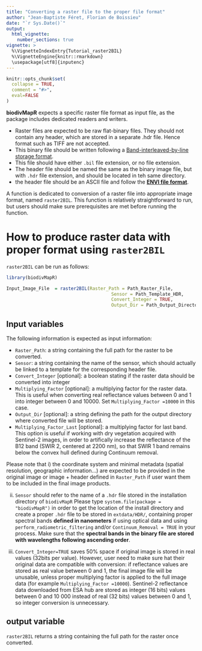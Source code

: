 ```yaml
---
title: "Converting a raster file to the proper file format"
author: "Jean-Baptiste Féret, Florian de Boissieu"
date: "`r Sys.Date()`"
output: 
  html_vignette:
    number_sections: true
vignette: >
  %\VignetteIndexEntry{Tutorial_raster2BIL}
  %\VignetteEngine{knitr::rmarkdown}
  \usepackage[utf8]{inputenc}
---
```


```r
knitr::opts_chunk$set(
  collapse = TRUE,
  comment = "#>",
  eval=FALSE
)
```


__biodivMapR__ expects a specific raster file format as input file, as the package includes dedicated readers and writers. 

* Raster files are expected to be raw flat-binary files. They should not contain any header, which are stored in a separate .hdr file. Hence format such as TIFF are not accepted. 
* This binary file should be written following a [Band-interleaved-by-line storage format](https://www.harrisgeospatial.com/docs/enviimagefiles.html "BIL definition").
* This file should have either `.bil` file extension, or no file extension.
* The header file should be named the same as the binary image file, but with `.hdr` file extension, and should be located in teh same directory. 
* the header file should be an ASCII file and follow the [__ENVI file format__](https://www.harrisgeospatial.com/docs/ENVIHeaderFiles.html "HDR description").

A function is dedicated to conversion of a raster file into appropriate image format, named `raster2BIL`. This function is relatively straightforward to run, but users should make sure prerequisites are met before running the function.

# How to produce raster data with proper format using `raster2BIL`

`raster2BIL` can be run as follows: 

```r
library(biodivMapR)

Input_Image_File  = raster2BIL(Raster_Path = Path_Raster_File,
                                       Sensor = Path_Template_HDR,
                                       Convert_Integer = TRUE,
                                       Output_Dir = Path_Output_Directory)

```

## Input variables

The following information is expected as input information:  

* `Raster_Path`: a string containing the full path for the raster to be converted.
* `Sensor`: a string containing the name of the sensor, which should actually be linked to a template for the corresponding header file. 
* `Convert_Integer` [optional]: a boolean stating if the raster data should be converted into integer
* `Multiplying_Factor` [optional]:  a multiplying factor for the raster data. This is useful when converting real reflectance values between 0 and 1 into integer between 0 and 10000. Set `Multiplying_Factor =10000` in this case.
* `Output_Dir` [optional]: a string defining the path for the output directory where converted file will be stored.
* `Multiplying_Factor_Last` [optional]: a multiplying factor for last band. This option is useful if working with dry vegetation acquired with Sentinel-2 images, in order to artifically increase the reflectance of the B12 band (SWIR 2, centered at 2200 nm), so that SWIR 1 band remains below the convex hull defined during Continuum removal. 

Please note that 
i) the coordinate system and minimal metadata (spatial resolution, geographic information...) are expected to be provided in the original image or image + header defined in `Raster_Path` if user want them to be included in the final image products.

ii) `Sensor` should refer to the name of a `.hdr` file stored in the installation directory of `biodivMapR`
Please type `system.file(package = "biodivMapR")` in order to get the location of the install directory and create a proper `.hdr` file to be stored in `extdata/HDR/`, containing proper spectral bands __defined in nanometers__ if using optical data and using `perform_radiometric_filtering` and/or `Continuum_Removal = TRUE` in your process. Make sure that the __spectral bands in the binary file are stored with wavelengths following ascending order__. 

iii) `Convert_Integer=TRUE` saves 50% space if original image is stored in real values (32bits per value). However, user need to make sure hat their original data are compatible with conversion: if reflectance values are stored as  real value between 0 and 1, the final image file will be unusable, unless proper multiplying factor is applied to the full image data (for example `Multiplying_Factor =10000`). Sentinel-2 reflectance data downloaded from ESA hub are stored as integer (16 bits) values between 0 and 10 000 instead of real (32 bits) values between 0 and 1, so integer conversion is unnecessary.

## output variable

`raster2BIL` returns a string containing the full path for the raster once converted.
